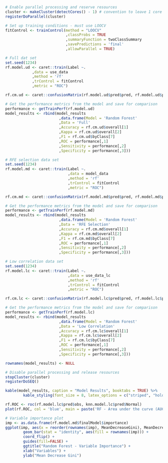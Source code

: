 \subsection{Random Forest Models}

```r

# Enable parallel processing and reserve resources
cluster <- makeCluster(detectCores() - 1) # convention to leave 1 core for OS
registerDoParallel(cluster)

# Set up training conditions - must use LOOCV
fitControl <- trainControl(method = "LOOCV"
                           ,classProbs = TRUE 
                           ,summaryFunction = twoClassSummary
                           ,savePredictions = 'final'
                           ,allowParallel = TRUE)

# Full dat set
set.seed(1234)
rf.model.ud <- caret::train(Label ~.
            ,data = use_data
            ,method = 'rf'
            ,trControl = fitControl
            ,metric = "ROC")

rf.cm.ud <- caret::confusionMatrix(rf.model.ud$pred$pred, rf.model.ud$pred$obs)

# Get the performance metrics from the model and save for comparison
performance <- getTrainPerf(rf.model.ud)
model_results <- rbind(model_results
                        ,data.frame(Model = 'Random Forest'
                        ,Data = 'Full'
                        ,Accuracy = rf.cm.ud$overall[1]
                        ,Kappa = rf.cm.ud$overall[2]
                        ,F1 = rf.cm.ud$byClass[7]
                        ,ROC = performance[,1]
                        ,Sensitivity = performance[,2]
                        ,Specificity = performance[,3]))

# RFE selection data set
set.seed(1234)
rf.model.md <- caret::train(Label ~.
                            ,data = model_data
                            ,method = 'rf'
                            ,trControl = fitControl
                            ,metric = "ROC")

rf.cm.md <- caret::confusionMatrix(rf.model.md$pred$pred, rf.model.md$pred$obs)

# Get the performance metrics from the model and save for comparison
performance <- getTrainPerf(rf.model.md)
model_results <- rbind(model_results
                        ,data.frame(Model = 'Random Forest'
                        ,Data = 'RFE Selection'
                        ,Accuracy = rf.cm.md$overall[1]
                        ,Kappa = rf.cm.md$overall[2]
                        ,F1 = rf.cm.md$byClass[7]
                        ,ROC = performance[,1]
                        ,Sensitivity = performance[,2]
                        ,Specificity = performance[,3]))

# Low correlation data set
set.seed(1234)
rf.model.lc <- caret::train(Label ~.
                            ,data = use_data_lc
                            ,method = 'rf'
                            ,trControl = fitControl
                            ,metric = "ROC")

rf.cm.lc <- caret::confusionMatrix(rf.model.lc$pred$pred, rf.model.lc$pred$obs)

# Get the performance metrics from the model and save for comparison
performance <- getTrainPerf(rf.model.lc)
model_results <- rbind(model_results
                        ,data.frame(Model = 'Random Forest'
                        ,Data = 'Low Correlation'
                        ,Accuracy = rf.cm.lc$overall[1]
                        ,Kappa = rf.cm.lc$overall[2]
                        ,F1 = rf.cm.lc$byClass[7]
                        ,ROC = performance[,1]
                        ,Sensitivity = performance[,2]
                        ,Specificity = performance[,3]))

rownames(model_results) <- NULL

# Disable parallel processing and release resources
stopCluster(cluster)
registerDoSEQ()

```

```r

kable(model_results, caption = "Model Results", booktabs = TRUE) %>% 
        kable_styling(font_size = 8, latex_options = c("striped", "hold_position"))

rf.ROC <- roc(rf.model.lc$pred$obs, knn.model.lc$pred$Normal)
plot(rf.ROC, col = 'blue', main = paste('RF - Area under the curve (AUC):', round(auc(rf.ROC),2)))

```

```r

# Variable importance plot
imp <- as.data.frame(rf.model.md$finalModel$importance)
ggplot(imp, aes(x = reorder(rownames(imp), MeanDecreaseGini), MeanDecreaseGini)) +
        geom_bar(stat = "identity", aes(fill = rownames(imp))) + 
        coord_flip() + 
        guides(fill=FALSE) + 
        ggtitle("Random Forest - Variable Importance") +
        xlab("Variables") +
        ylab("Mean Decrease Gini")

```